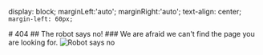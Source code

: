 

display: block;
marginLeft:'auto';
marginRight:'auto';
text-align: center;
`
margin-left: 60px;
`

<FourOFourTextDiv>
# 404
## The robot says no!
### We are afraid we can't find the page you are looking for.
</FourOFourTextDiv>


<FourOFourDiv>
<Image meta={robot_says_no} alt="Robot says no" maxWidth={400} />
</FourOFourDiv>
